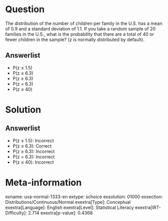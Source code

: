 Question
========

The distribution of the number of children per family in the U.S. has a mean of 0.9 and a standard deviation of 1.1. If you take a random sample of 20 families in the U.S., what is the probability that there are a total of 40 or fewer children in the sample? (z is normally distributed by default).

Answerlist
----------

* P(z ≤ 1.5)
* P(z ≤ 6.3)
* P(z ≥ 6.3)
* P(z = 6.3)
* P(z ≤ 40)

Solution
========

Answerlist
----------

* P(z ≤ 1.5): Incorrect
* P(z ≤ 6.3): Correct
* P(z ≥ 6.3): Incorrect
* P(z = 6.3): Incorrect
* P(z ≤ 40): Incorrect

Meta-information
================
exname: uva-normal-1333-en
extype: schoice
exsolution: 01000
exsection: Distributions/Continuous/Normal
exextra[Type]: Conceptual
exextra[Language]: English
exextra[Level]: Statistical Literacy
exextra[IRT-Difficulty]: 2.714
exextra[p-value]: 0.4368
